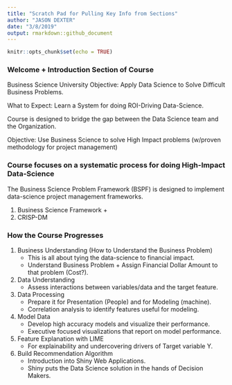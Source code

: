 ```yaml
---
title: "Scratch Pad for Pulling Key Info from Sections"
author: "JASON DEXTER"
date: "3/8/2019"
output: rmarkdown::github_document
---
```


```r
knitr::opts_chunk$set(echo = TRUE)
```


### Welcome + Introduction Section of Course

Business Science University Objective: Apply Data Science to Solve Difficult Business Problems.

What to Expect: Learn a System for doing ROI-Driving Data-Science.

Course is designed to bridge the gap between the Data Science team and the Organization.

Objective: Use Business Science to solve High Impact problems (w/proven methodology for project management)


### Course focuses on a systematic process for doing High-Impact Data-Science

The Business Science Problem Framework (BSPF) is designed to implement data-science project management frameworks.

1. Business Science Framework +
2. CRISP-DM

### How the Course Progresses
1. Business Understanding (How to Understand the Business Problem)
    * This is all about tying the data-science to financial impact.
    * Understand Business Problem + Assign Financial Dollar Amount to that problem (Cost?).
2. Data Understanding
    * Assess interactions between variables/data and the target feature.
3. Data Processing
    * Prepare it for Presentation (People) and for Modeling (machine).
    * Correlation analysis to identify features useful for modeling.
4. Model Data
    * Develop high accuracy models and visualize their performance.
    * Executive focused visualizations that report on model performance.
5. Feature Explanation with LIME
    * For explainability and undercovering drivers of Target variable Y.
6. Build Recommendation Algorithm
    * Introduction into Shiny Web Applications.
    * Shiny puts the Data Science solution in the hands of Decision Makers.
    
    
    
    
    
    